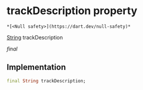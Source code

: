 # trackDescription property

    *[<Null safety>](https://dart.dev/null-safety)*

[String](https://api.flutter.dev/flutter/dart-core/String-class.html) trackDescription

_final_

## Implementation

```dart
final String trackDescription;


```
